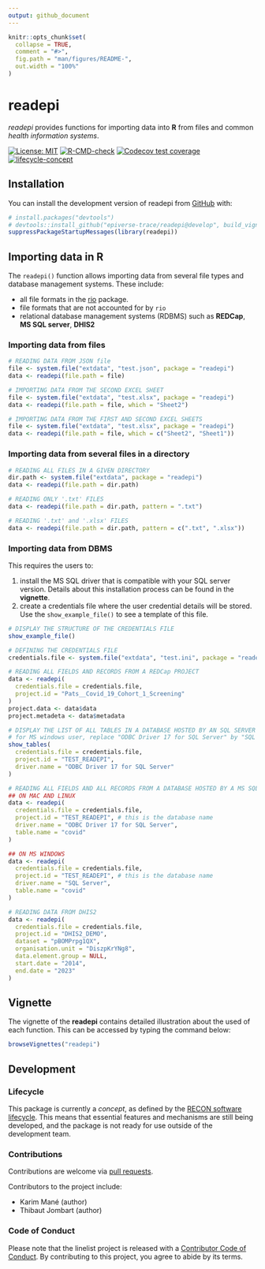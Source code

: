 ```yaml
---
output: github_document
---
```


<!-- README.md is generated from README.Rmd. Please edit that file -->

```r
knitr::opts_chunk$set(
  collapse = TRUE,
  comment = "#>",
  fig.path = "man/figures/README-",
  out.width = "100%"
)
```

# readepi

*readepi* provides functions for importing data into __R__ from files and
common _health information systems_.     


<!-- badges: start -->
[![License: MIT](https://img.shields.io/badge/License-MIT-yellow.svg)](https://opensource.org/licenses/MIT)
[![R-CMD-check](https://github.com/epiverse-trace/readepi/actions/workflows/R-CMD-check.yaml/badge.svg)](https://github.com/epiverse-trace/readepi/actions/workflows/R-CMD-check.yaml)
[![Codecov test coverage](https://codecov.io/gh/epiverse-trace/readepi/branch/main/graph/badge.svg)](https://app.codecov.io/gh/epiverse-trace/readepi?branch=main)
[![lifecycle-concept](https://raw.githubusercontent.com/reconverse/reconverse.github.io/master/images/badge-concept.svg)](https://www.reconverse.org/lifecycle.html#concept) 
<!-- badges: end -->


## Installation

You can install the development version of readepi from
[GitHub](https://github.com/) with:

```r
# install.packages("devtools")
# devtools::install_github("epiverse-trace/readepi@develop", build_vignettes = TRUE)
suppressPackageStartupMessages(library(readepi))
```

## Importing data in R
The `readepi()` function allows importing data from several file types and database management systems. These include:       

* all file formats in the [rio](https://cran.r-project.org/web/packages/rio/vignettes/rio.html) package.    
* file formats that are not accounted for by `rio`      
* relational database management systems (RDBMS) such as **REDCap**, **MS SQL server**, **DHIS2**       

### Importing data from files
```r
# READING DATA FROM JSON file
file <- system.file("extdata", "test.json", package = "readepi")
data <- readepi(file.path = file)

# IMPORTING DATA FROM THE SECOND EXCEL SHEET
file <- system.file("extdata", "test.xlsx", package = "readepi")
data <- readepi(file.path = file, which = "Sheet2")

# IMPORTING DATA FROM THE FIRST AND SECOND EXCEL SHEETS
file <- system.file("extdata", "test.xlsx", package = "readepi")
data <- readepi(file.path = file, which = c("Sheet2", "Sheet1"))
```

### Importing data from several files in a directory
```r
# READING ALL FILES IN A GIVEN DIRECTORY
dir.path <- system.file("extdata", package = "readepi")
data <- readepi(file.path = dir.path)

# READING ONLY '.txt' FILES
data <- readepi(file.path = dir.path, pattern = ".txt")

# READING '.txt' and '.xlsx' FILES
data <- readepi(file.path = dir.path, pattern = c(".txt", ".xlsx"))
```

### Importing data from DBMS 
This requires the users to: 

1. install the MS SQL driver that is compatible with your SQL server version. Details about this installation process can be found in the **vignette**.    
2. create a credentials file where the user credential details will be stored. Use the `show_example_file()` to see a template of this file.     

```r
# DISPLAY THE STRUCTURE OF THE CREDENTIALS FILE
show_example_file()

# DEFINING THE CREDENTIALS FILE
credentials.file <- system.file("extdata", "test.ini", package = "readepi")

# READING ALL FIELDS AND RECORDS FROM A REDCap PROJECT
data <- readepi(
  credentials.file = credentials.file,
  project.id = "Pats__Covid_19_Cohort_1_Screening"
)
project.data <- data$data
project.metadeta <- data$metadata

# DISPLAY THE LIST OF ALL TABLES IN A DATABASE HOSTED BY AN SQL SERVER
# for MS windows user, replace "ODBC Driver 17 for SQL Server" by "SQL Server"
show_tables(
  credentials.file = credentials.file,
  project.id = "TEST_READEPI",
  driver.name = "ODBC Driver 17 for SQL Server"
)

# READING ALL FIELDS AND ALL RECORDS FROM A DATABASE HOSTED BY A MS SQL SERVER
## ON MAC AND LINUX
data <- readepi(
  credentials.file = credentials.file,
  project.id = "TEST_READEPI", # this is the database name
  driver.name = "ODBC Driver 17 for SQL Server",
  table.name = "covid"
)

## ON MS WINDOWS
data <- readepi(
  credentials.file = credentials.file,
  project.id = "TEST_READEPI", # this is the database name
  driver.name = "SQL Server",
  table.name = "covid"
)

# READING DATA FROM DHIS2
data <- readepi(
  credentials.file = credentials.file,
  project.id = "DHIS2_DEMO",
  dataset = "pBOMPrpg1QX",
  organisation.unit = "DiszpKrYNg8",
  data.element.group = NULL,
  start.date = "2014",
  end.date = "2023"
)
```

## Vignette
The vignette of the **readepi** contains detailed illustration about the used of each function. This can be accessed by typing the command below:      
```r
browseVignettes("readepi")
```





## Development

### Lifecycle

This package is currently a *concept*, as defined by the [RECON software
lifecycle](https://www.reconverse.org/lifecycle.html). This means that essential
features and mechanisms are still being developed, and the package is not ready
for use outside of the development team.


### Contributions

Contributions are welcome via [pull requests](https://github.com/epiverse-trace/readepi/pulls).

Contributors to the project include:

* Karim Mané (author)
* Thibaut Jombart (author)

### Code of Conduct
Please note that the linelist project is released with a 
[Contributor Code of Conduct](https://contributor-covenant.org/version/2/0/CODE_OF_CONDUCT.html).
By contributing to this project, you agree to abide by its terms.
